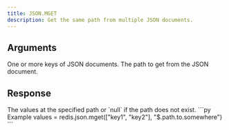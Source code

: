 ```yaml
---
title: JSON.MGET
description: Get the same path from multiple JSON documents.
---
```


## Arguments

<ParamField body="keys" type="*List[str]" required>
  One or more keys of JSON documents.
</ParamField>

<ParamField body="path" type="str" default="$">
  The path to get from the JSON document.
</ParamField>

## Response

<ResponseField type="List[TValue[]]" required>
  The values at the specified path or `null` if the path does not exist.
</ResponseField>

<RequestExample>
```py Example
values = redis.json.mget(["key1", "key2"],  "$.path.to.somewhere")
```

</RequestExample>
